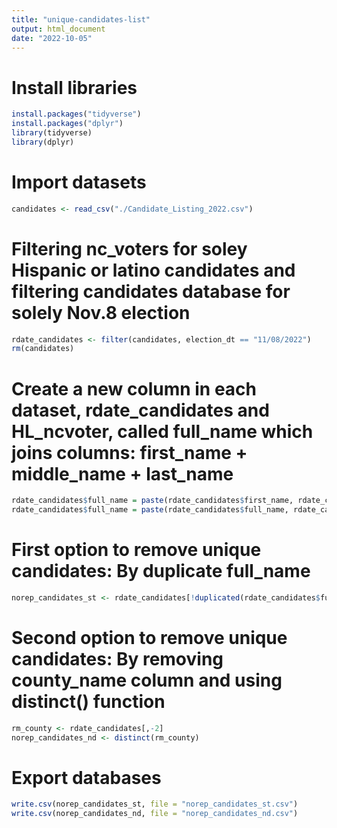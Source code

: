 ```yaml
---
title: "unique-candidates-list"
output: html_document
date: "2022-10-05"
---
```


# Install libraries
```r
install.packages("tidyverse")
install.packages("dplyr")
library(tidyverse)
library(dplyr)
```

# Import datasets
```r
candidates <- read_csv("./Candidate_Listing_2022.csv")
```

# Filtering nc_voters for soley Hispanic or latino candidates and filtering candidates database for solely Nov.8 election
```r
rdate_candidates <- filter(candidates, election_dt == "11/08/2022")
rm(candidates)
```

# Create a new column in each dataset, rdate_candidates and HL_ncvoter, called full_name which joins columns: first_name + middle_name + last_name
```r
rdate_candidates$full_name = paste(rdate_candidates$first_name, rdate_candidates$middle_name,sep=" ")
rdate_candidates$full_name = paste(rdate_candidates$full_name, rdate_candidates$last_name,sep=" ")
```

# First option to remove unique candidates: By duplicate full_name
```r
norep_candidates_st <- rdate_candidates[!duplicated(rdate_candidates$full_name), ]
```

# Second option to remove unique candidates: By removing county_name column and using distinct() function
```r
rm_county <- rdate_candidates[,-2]
norep_candidates_nd <- distinct(rm_county)
```

# Export databases
```r
write.csv(norep_candidates_st, file = "norep_candidates_st.csv")
write.csv(norep_candidates_nd, file = "norep_candidates_nd.csv")
```

